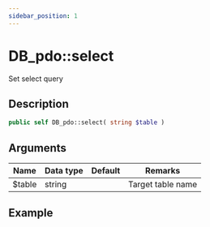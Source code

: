 ```yaml
---
sidebar_position: 1
---
```


# DB_pdo::select

Set select query

## Description

```php
public self DB_pdo::select( string $table )
```

## Arguments

| Name   | Data type | Default | Remarks           |
| ------ | --------- | ------- | ----------------- |
| $table | string    |         | Target table name |

## Example

```php title="Controller"

```
